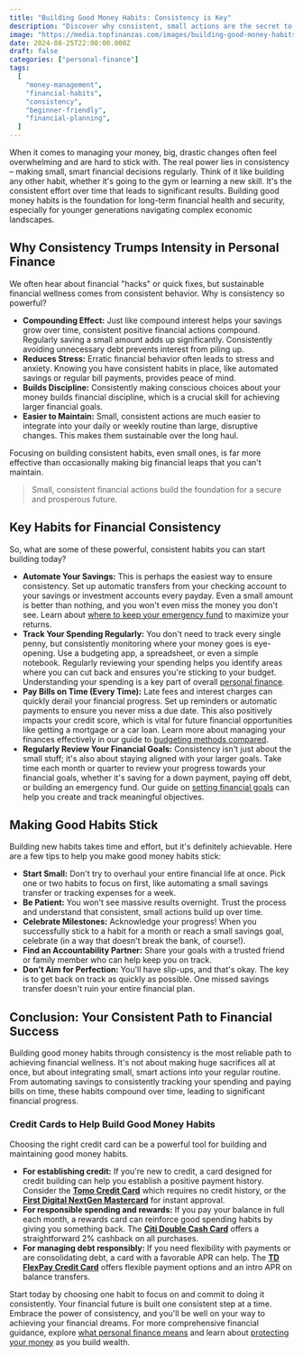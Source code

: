 ```yaml
---
title: "Building Good Money Habits: Consistency is Key"
description: "Discover why consistent, small actions are the secret to lasting financial health and how to build strong money habits that stick."
image: "https://media.topfinanzas.com/images/building-good-money-habits-consistency-is-key-2.webp"
date: 2024-08-25T22:00:00.000Z
draft: false
categories: ["personal-finance"]
tags:
  [
    "money-management",
    "financial-habits",
    "consistency",
    "beginner-friendly",
    "financial-planning",
  ]
---
```


When it comes to managing your money, big, drastic changes often feel overwhelming and are hard to stick with. The real power lies in consistency – making small, smart financial decisions regularly. Think of it like building any other habit, whether it's going to the gym or learning a new skill. It's the consistent effort over time that leads to significant results. Building good money habits is the foundation for long-term financial health and security, especially for younger generations navigating complex economic landscapes.

## Why Consistency Trumps Intensity in Personal Finance

We often hear about financial "hacks" or quick fixes, but sustainable financial wellness comes from consistent behavior. Why is consistency so powerful?

- **Compounding Effect:** Just like compound interest helps your savings grow over time, consistent positive financial actions compound. Regularly saving a small amount adds up significantly. Consistently avoiding unnecessary debt prevents interest from piling up.
- **Reduces Stress:** Erratic financial behavior often leads to stress and anxiety. Knowing you have consistent habits in place, like automated savings or regular bill payments, provides peace of mind.
- **Builds Discipline:** Consistently making conscious choices about your money builds financial discipline, which is a crucial skill for achieving larger financial goals.
- **Easier to Maintain:** Small, consistent actions are much easier to integrate into your daily or weekly routine than large, disruptive changes. This makes them sustainable over the long haul.

Focusing on building consistent habits, even small ones, is far more effective than occasionally making big financial leaps that you can't maintain.

> Small, consistent financial actions build the foundation for a secure and prosperous future.

## Key Habits for Financial Consistency

So, what are some of these powerful, consistent habits you can start building today?

- **Automate Your Savings:** This is perhaps the easiest way to ensure consistency. Set up automatic transfers from your checking account to your savings or investment accounts every payday. Even a small amount is better than nothing, and you won't even miss the money you don't see. Learn about [where to keep your emergency fund](/personal-finance/high-yield-savings-accounts-vs-money-market-accounts-where-to-keep-your-emergency-fund) to maximize your returns.
- **Track Your Spending Regularly:** You don't need to track every single penny, but consistently monitoring where your money goes is eye-opening. Use a budgeting app, a spreadsheet, or even a simple notebook. Regularly reviewing your spending helps you identify areas where you can cut back and ensures you're sticking to your budget. Understanding your spending is a key part of overall [personal finance](/personal-finance/what-is-personal-finance-and-why-does-it-matter).
- **Pay Bills on Time (Every Time):** Late fees and interest charges can quickly derail your financial progress. Set up reminders or automatic payments to ensure you never miss a due date. This also positively impacts your credit score, which is vital for future financial opportunities like getting a mortgage or a car loan. Learn more about managing your finances effectively in our guide to [budgeting methods compared](/personal-finance/budgeting-methods-compared-which-approach-fits-your-spending-style).
- **Regularly Review Your Financial Goals:** Consistency isn't just about the small stuff; it's also about staying aligned with your larger goals. Take time each month or quarter to review your progress towards your financial goals, whether it's saving for a down payment, paying off debt, or building an emergency fund. Our guide on [setting financial goals](/personal-finance/setting-financial-goals-a-beginners-guide-to-planning-your-future) can help you create and track meaningful objectives.

## Making Good Habits Stick

Building new habits takes time and effort, but it's definitely achievable. Here are a few tips to help you make good money habits stick:

- **Start Small:** Don't try to overhaul your entire financial life at once. Pick one or two habits to focus on first, like automating a small savings transfer or tracking expenses for a week.
- **Be Patient:** You won't see massive results overnight. Trust the process and understand that consistent, small actions build up over time.
- **Celebrate Milestones:** Acknowledge your progress! When you successfully stick to a habit for a month or reach a small savings goal, celebrate (in a way that doesn't break the bank, of course!).
- **Find an Accountability Partner:** Share your goals with a trusted friend or family member who can help keep you on track.
- **Don't Aim for Perfection:** You'll have slip-ups, and that's okay. The key is to get back on track as quickly as possible. One missed savings transfer doesn't ruin your entire financial plan.

## Conclusion: Your Consistent Path to Financial Success

Building good money habits through consistency is the most reliable path to achieving financial wellness. It's not about making huge sacrifices all at once, but about integrating small, smart actions into your regular routine. From automating savings to consistently tracking your spending and paying bills on time, these habits compound over time, leading to significant financial progress.

<AdZone id="us_budgetbeepro_4" />

### Credit Cards to Help Build Good Money Habits

Choosing the right credit card can be a powerful tool for building and maintaining good money habits.

- **For establishing credit:** If you're new to credit, a card designed for credit building can help you establish a positive payment history. Consider the [**Tomo Credit Card**](/financial-solutions/tomo-credit-card-benefits) which requires no credit history, or the [**First Digital NextGen Mastercard**](/financial-solutions/first-digital-nextgen-mastercard-benefits) for instant approval.
- **For responsible spending and rewards:** If you pay your balance in full each month, a rewards card can reinforce good spending habits by giving you something back. The [**Citi Double Cash Card**](/financial-solutions/citi-double-cash-credit-card-benefits) offers a straightforward 2% cashback on all purchases.
- **For managing debt responsibly:** If you need flexibility with payments or are consolidating debt, a card with a favorable APR can help. The [**TD FlexPay Credit Card**](/financial-solutions/td-flexpay-credit-card-benefits) offers flexible payment options and an intro APR on balance transfers.

Start today by choosing one habit to focus on and commit to doing it consistently. Your financial future is built one consistent step at a time. Embrace the power of consistency, and you'll be well on your way to achieving your financial dreams. For more comprehensive financial guidance, explore [what personal finance means](/personal-finance/what-is-personal-finance-and-why-does-it-matter) and learn about [protecting your money](/personal-finance/protecting-your-money-an-introduction-to-financial-security) as you build wealth.
